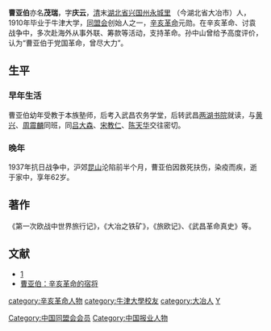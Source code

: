 {{refimprove|time=2014-09-06T23:35:07+00:00}}
{{Infobox President
|original_name =
|image         = 
|birth_date    = 1875年
|birth_place   = {{QING-1862}}[[湖北省|湖北省]][[兴国州|兴国州]]
|death_date    = 1937年
|death_place   = {{ROC}}[[昆山市|昆山]]
|religion      = 基督教，佛教
|profession    = 革命家，实业家
|spouse        = 
|party         = 中华革命党，同盟会
}}
'''曹亚伯'''{{BD|1875年||1937年|10月}}亦名'''茂瑞'''，字'''庆云'''，[[清|清]]末[[湖北省|湖北省]][[兴国州|兴国州]][[永城里|永城里]] （今湖北省大冶市）人，1910年毕业于牛津大学，[[中国同盟会|同盟会]]创始人之一，[[辛亥革命|辛亥革命]]元勋。在辛亥革命、讨袁战争中，多次赴海外从事外联、筹款等活动，支持革命。孙中山曾给予高度评价，认为“曹亚伯于党国革命，曾尽大力”。

==生平==
===早年生活===
曹亚伯幼年受教于本族塾师，后考入武昌农务学堂，后转武昌[[两湖书院|两湖书院]]就读，与[[黄兴|黄兴]]、[[周震麟|周震麟]]同班，同[[吕大森|吕大森]]、[[宋教仁|宋教仁]]、[[陈天华|陈天华]]交往密切。

===晚年===
1937年抗日战争中，沪郊[[昆山市|昆山]]沦陷前半个月，曹亚伯因救死扶伤，染疫而疾，逝于家中，享年62岁。

==著作==
《第一次欧战中世界旅行记》，《大冶之铁矿》，《旅欧记》、《武昌革命真史》等。
==文献==
*[http://wap.cnki.net/qikan-WSZI198604003.html] {{Wayback|url=http://wap.cnki.net/qikan-WSZI198604003.html |date=20140911124235 }}
*[https://web.archive.org/web/20141014095419/http://www.chinaoverseas.org/show.asp?id=2543 曹亚伯：辛亥革命的宿将]

{{DEFAULTSORT:C}}
[[Category:中国同盟会会员|Category:中国同盟会会员]]
[[category:辛亥革命人物|category:辛亥革命人物]]
[[category:牛津大學校友|category:牛津大學校友]]
[[category:大冶人|category:大冶人]]
[[category:曹姓|Y]]
[[Category:中国报业人物|Category:中国报业人物]]